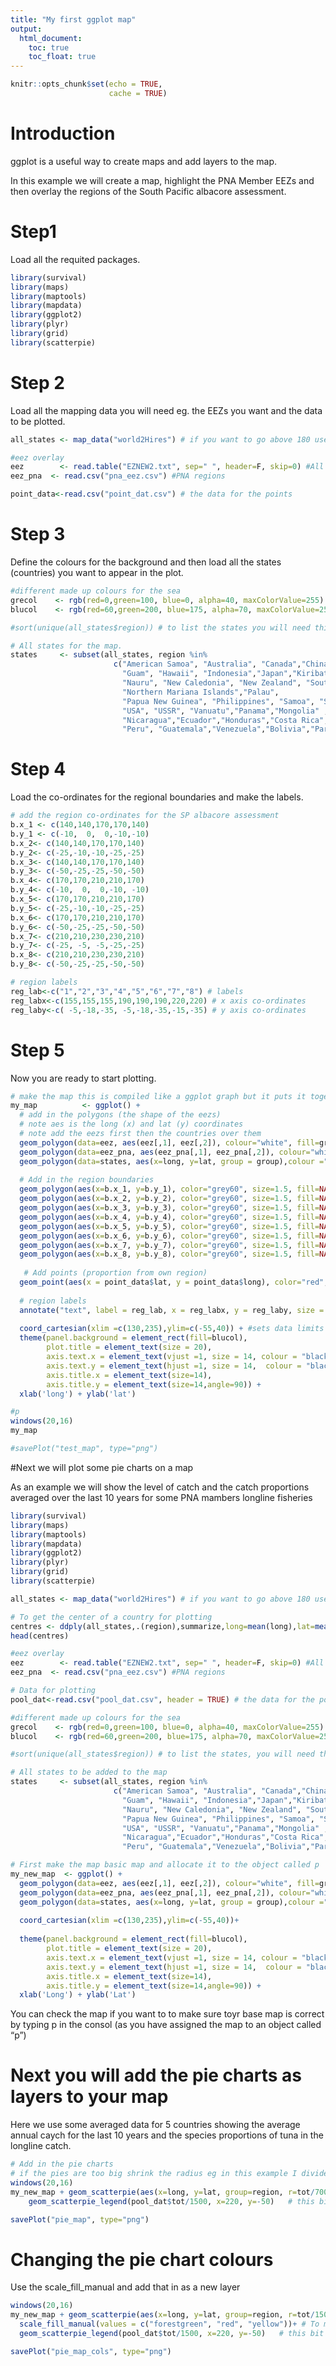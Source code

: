 ```yaml
---
title: "My first ggplot map"
output: 
  html_document:
    toc: true
    toc_float: true
---
```


```r
knitr::opts_chunk$set(echo = TRUE,
                      cache = TRUE)
```

# Introduction
ggplot is a useful way to create maps and add layers to the map. 

In this example we will create a map, highlight the PNA Member EEZs and then overlay the regions of the South Pacific albacore assessment.

# Step1 

Load all the requited packages.

```r
library(survival)
library(maps)
library(maptools)
library(mapdata)
library(ggplot2)
library(plyr)
library(grid)
library(scatterpie)
```

# Step 2
Load all the mapping data you will need eg. the EEZs you want and the data to be plotted. 

```r
all_states <- map_data("world2Hires") # if you want to go above 180 use world2Hires else worldHires

#eez overlay
eez        <- read.table("EZNEW2.txt", sep=" ", header=F, skip=0) #All regions
eez_pna  <- read.csv("pna_eez.csv") #PNA regions

point_data<-read.csv("point_dat.csv") # the data for the points

```

# Step 3
Define the colours for the background and then load all the states (countries) you want to appear in the plot.

```r

#different made up colours for the sea
grecol    <- rgb(red=0,green=100, blue=0, alpha=40, maxColorValue=255) #green colour
blucol    <- rgb(red=60,green=200, blue=175, alpha=70, maxColorValue=255)

#sort(unique(all_states$region)) # to list the states you will need this if you want to add countries to your map

# All states for the map.
states     <- subset(all_states, region %in% 
                       c("American Samoa", "Australia", "Canada","China","Cook Islands","Fiji", "French Polynesia", 
                         "Guam", "Hawaii", "Indonesia","Japan","Kiribati", "Marshall Islands", "Mexico", "Micronesia",
                         "Nauru", "New Caledonia", "New Zealand", "South Korea","North Korea" , "Niue", 
                         "Northern Mariana Islands","Palau", 
                         "Papua New Guinea", "Philippines", "Samoa", "Solomon Islands","Tokelau", "Tonga", "Tuvalu", 
                         "USA", "USSR", "Vanuatu","Panama","Mongolia" , "Chile","Argentina", "New Caledonia","Belize",
                         "Nicaragua","Ecuador","Honduras","Costa Rica","Colombia", "Uruguay", "Brazil", 
                         "Peru", "Guatemala","Venezuela","Bolivia","Paraguay" ))
```

# Step 4
Load the co-ordinates for the regional boundaries and make the labels. 

```r
# add the region co-ordinates for the SP albacore assessment 
b.x_1 <- c(140,140,170,170,140)
b.y_1 <- c(-10,  0,  0,-10,-10)
b.x_2<- c(140,140,170,170,140)
b.y_2<- c(-25,-10,-10,-25,-25)
b.x_3<- c(140,140,170,170,140)
b.y_3<- c(-50,-25,-25,-50,-50)
b.x_4<- c(170,170,210,210,170)
b.y_4<- c(-10,  0,  0,-10, -10)
b.x_5<- c(170,170,210,210,170)
b.y_5<- c(-25,-10,-10,-25,-25)
b.x_6<- c(170,170,210,210,170)
b.y_6<- c(-50,-25,-25,-50,-50)
b.x_7<- c(210,210,230,230,210)
b.y_7<- c(-25, -5, -5,-25,-25)
b.x_8<- c(210,210,230,230,210)
b.y_8<- c(-50,-25,-25,-50,-50)

# region labels
reg_lab<-c("1","2","3","4","5","6","7","8") # labels
reg_labx<-c(155,155,155,190,190,190,220,220) # x axis co-ordinates
reg_laby<-c( -5,-18,-35, -5,-18,-35,-15,-35) # y axis co-ordinates
```

# Step 5
Now you are ready to start plotting. 
```r

# make the map this is compiled like a ggplot graph but it puts it together as a series of layers
my_map          <- ggplot() +
  # add in the polygons (the shape of the eezs)
  # note aes is the long (x) and lat (y) coordinates 
  # note add the eezs first then the countries over them
  geom_polygon(data=eez, aes(eez[,1], eez[,2]), colour="white", fill=grecol) + # All eezs
  geom_polygon(data=eez_pna, aes(eez_pna[,1], eez_pna[,2]), colour="white", fill="blue") + # PNA eezs
  geom_polygon(data=states, aes(x=long, y=lat, group = group),colour ="white",  fill="grey10" ) + # Add the countries
  
  # Add in the region boundaries
  geom_polygon(aes(x=b.x_1, y=b.y_1), color="grey60", size=1.5, fill=NA) +
  geom_polygon(aes(x=b.x_2, y=b.y_2), color="grey60", size=1.5, fill=NA) +
  geom_polygon(aes(x=b.x_3, y=b.y_3), color="grey60", size=1.5, fill=NA) +
  geom_polygon(aes(x=b.x_4, y=b.y_4), color="grey60", size=1.5, fill=NA) +
  geom_polygon(aes(x=b.x_5, y=b.y_5), color="grey60", size=1.5, fill=NA) +
  geom_polygon(aes(x=b.x_6, y=b.y_6), color="grey60", size=1.5, fill=NA) +
  geom_polygon(aes(x=b.x_7, y=b.y_7), color="grey60", size=1.5, fill=NA) +
  geom_polygon(aes(x=b.x_8, y=b.y_8), color="grey60", size=1.5, fill=NA) +
  
   # Add points (proportion from own region)
  geom_point(aes(x = point_data$lat, y = point_data$long), color="red", size=point_data$val, alpha=0.5)+
  
  # region labels
  annotate("text", label = reg_lab, x = reg_labx, y = reg_laby, size = 6, colour = "blue")+ # add in the text you want
  
  coord_cartesian(xlim =c(130,235),ylim=c(-55,40)) + #sets data limits on x and y
  theme(panel.background = element_rect(fill=blucol), 
        plot.title = element_text(size = 20),
        axis.text.x = element_text(vjust =1, size = 14, colour = "black"),
        axis.text.y = element_text(hjust =1, size = 14,  colour = "black"),
        axis.title.x = element_text(size=14),
        axis.title.y = element_text(size=14,angle=90)) +  
  xlab('long') + ylab('lat') 

#p
windows(20,16) 
my_map

#savePlot("test_map", type="png")

```

#Next we will plot some pie charts on a map 

As an example we will show the level of catch and the catch proportions averaged over the last 10 years for some PNA mambers longline fisheries

```r
library(survival)
library(maps)
library(maptools)
library(mapdata)
library(ggplot2)
library(plyr)
library(grid)
library(scatterpie)

all_states <- map_data("world2Hires") # if you want to go above 180 use world2Hires else worldHires

# To get the center of a country for plotting 
centres <- ddply(all_states,.(region),summarize,long=mean(long),lat=mean(lat))
head(centres)

#eez overlay
eez        <- read.table("EZNEW2.txt", sep=" ", header=F, skip=0) #All regions
eez_pna  <- read.csv("pna_eez.csv") #PNA regions

# Data for plotting 
pool_dat<-read.csv("pool_dat.csv", header = TRUE) # the data for the points

#different made up colours for the sea
grecol    <- rgb(red=0,green=100, blue=0, alpha=40, maxColorValue=255)    # green colour
blucol    <- rgb(red=60,green=200, blue=175, alpha=70, maxColorValue=255)

#sort(unique(all_states$region)) # to list the states, you will need this if you want to add countries to your map

# All states to be added to the map
states     <- subset(all_states, region %in% 
                       c("American Samoa", "Australia", "Canada","China","Cook Islands","Fiji", "French Polynesia", 
                         "Guam", "Hawaii", "Indonesia","Japan","Kiribati", "Marshall Islands", "Mexico", "Micronesia",
                         "Nauru", "New Caledonia", "New Zealand", "South Korea","North Korea" , "Niue", "Northern Mariana Islands","Palau", 
                         "Papua New Guinea", "Philippines", "Samoa", "Solomon Islands","Tokelau", "Tonga", "Tuvalu", 
                         "USA", "USSR", "Vanuatu","Panama","Mongolia" , "Chile","Argentina", "New Caledonia","Belize",
                         "Nicaragua","Ecuador","Honduras","Costa Rica","Colombia", "Uruguay", "Brazil", 
                         "Peru", "Guatemala","Venezuela","Bolivia","Paraguay" ))

# First make the map basic map and allocate it to the object called p
my_new_map  <- ggplot() +
  geom_polygon(data=eez, aes(eez[,1], eez[,2]), colour="white", fill=grecol) + # All eezs
  geom_polygon(data=eez_pna, aes(eez_pna[,1], eez_pna[,2]), colour="white", fill="blue") + # PNA eezs
  geom_polygon(data=states, aes(x=long, y=lat, group = group),colour ="white",  fill="grey10" ) + # Add the countries
  
  coord_cartesian(xlim =c(130,235),ylim=c(-55,40))+
  
  theme(panel.background = element_rect(fill=blucol), 
        plot.title = element_text(size = 20),
        axis.text.x = element_text(vjust =1, size = 14, colour = "black"),
        axis.text.y = element_text(hjust =1, size = 14,  colour = "black"),
        axis.title.x = element_text(size=14),
        axis.title.y = element_text(size=14,angle=90)) +  
  xlab('Long') + ylab('Lat')

```

You can check the map if you want to to make sure toyr base map is correct by typing p in the consol (as you have assigned the map to an object called "p")

# Next you will add the pie charts as layers to your map
Here we use some averaged data for 5 countries showing the average annual caych for the last 10 years and the species proportions of tuna in the longline catch. 
```r
# Add in the pie charts 
# if the pies are too big shrink the radius eg in this example I divide by 1500
windows(20,16) 
my_new_map + geom_scatterpie(aes(x=long, y=lat, group=region, r=tot/700), data=pool_dat, cols=c("alb","bet","yft"),  color="black", alpha=.8) + # This adds on the pie chart  cols is the columns used in the pie chart.
    geom_scatterpie_legend(pool_dat$tot/1500, x=220, y=-50)   # this bit adds in the legend and places it at the x and y cordinates

savePlot("pie_map", type="png")

```

# Changing the pie chart colours
Use the scale_fill_manual and add that in as a new layer
```r
windows(20,16) 
my_new_map + geom_scatterpie(aes(x=long, y=lat, group=region, r=tot/1500), data=pool_dat, cols=c("alb","bet","yft"),  color="black", alpha=.8) + 
  scale_fill_manual(values = c("forestgreen", "red", "yellow"))+ # To manually change the colours of the piechart
  geom_scatterpie_legend(pool_dat$tot/1500, x=220, y=-50)   # this bit adds in the legend and places it at the x and y cordinates

savePlot("pie_map_cols", type="png")
```


